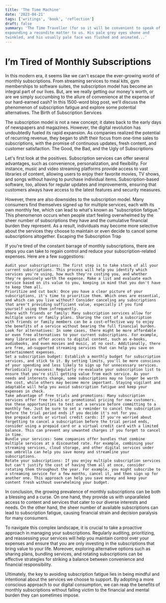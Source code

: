 ```yaml
---
title: 'The Time Machine'
date: '2023-04-21'
tags: ['writings', 'book', 'reflection']
draft: false
summary: 'The Time Traveller (for so it will be convenient to speak of him) was
expounding a recondite matter to us. His pale grey eyes shone and
twinkled, and his usually pale face was flushed and animated...'
---
```


# I’m Tired of Monthly Subscriptions

In this modern era, it seems like we can't escape the ever-growing world of monthly subscriptions. From streaming services to meal kits, gym memberships to software suites, the subscription model has become an integral part of our lives. But, are we really getting our money's worth, or are we simply succumbing to the allure of convenience at the expense of our hard-earned cash? In this 1500-word blog post, we'll discuss the phenomenon of subscription fatigue and explore some potential alternatives.
The Birth of Subscription Services

The subscription model is not a new concept; it dates back to the early days of newspapers and magazines. However, the digital revolution has undoubtedly fueled its rapid expansion. As companies realized the potential of recurring revenue, they began to shift their focus from one-time sales to subscriptions, with the promise of continuous updates, fresh content, and customer satisfaction.
The Good, the Bad, and the Ugly of Subscriptions

Let's first look at the positives. Subscription services can offer several advantages, such as convenience, personalization, and flexibility. For instance, music and video streaming platforms provide access to vast libraries of content, allowing users to enjoy their favorite movies, TV shows, and songs without having to purchase individual items. Subscription-based software, too, allows for regular updates and improvements, ensuring that customers always have access to the latest features and security measures.

However, there are also downsides to the subscription model. Many consumers find themselves signed up for multiple services, each with its own monthly fee, which can lead to what's known as "subscription fatigue." This phenomenon occurs when people start feeling overwhelmed by the sheer number of subscriptions they have and the cumulative financial burden they represent. As a result, individuals may become more selective about the services they choose to maintain or even decide to cancel some subscriptions altogether.
Escaping the Subscription Trap

If you're tired of the constant barrage of monthly subscriptions, there are steps you can take to regain control and reduce your subscription-related expenses. Here are a few suggestions:

    Audit your subscriptions: The first step is to take stock of all your current subscriptions. This process will help you identify which services you're using, how much they're costing you, and whether they're genuinely worth the expense. Make a list and evaluate each service based on its value to you, keeping in mind that you don't have to keep them all.
    Prioritize and cut back: Once you have a clear picture of your subscriptions, it's time to prioritize them. Which ones are essential, and which can you live without? Consider canceling any subscriptions that aren't providing sufficient value, especially if you find yourself using them infrequently.
    Share with friends or family: Many subscription services allow for multiple users or family plans. Sharing the cost of a subscription with friends or family members can be a cost-effective way to enjoy the benefits of a service without bearing the full financial burden.
    Look for alternatives: In some cases, there might be more affordable or even free alternatives to your current subscriptions. For example, many libraries offer access to digital content, such as e-books, audiobooks, and even movies and music, at no cost. Additionally, there are free, ad-supported streaming services that can help you save on entertainment expenses.
    Set a subscription budget: Establish a monthly budget for subscription services, and stick to it. By setting limits, you'll be more conscious of your spending and less likely to sign up for unnecessary services.
    Periodically reassess: Regularly re-evaluate your subscription list to ensure that you're still getting value from each service. As your needs and interests change, some subscriptions may no longer be worth the cost, while others may become more important. Staying vigilant and adaptable will help you avoid subscription fatigue and keep your expenses in check.
    Take advantage of free trials and promotions: Many subscription services offer free trials or promotional pricing for new customers. Use these opportunities to test out a service before committing to a monthly fee. Just be sure to set a reminder to cancel the subscription before the trial period ends if you decide it's not for you.
    Use prepaid cards or virtual credit cards: If you're worried about forgetting to cancel a subscription before the trial period ends, consider using a prepaid card or a virtual credit card with a limited balance. This can prevent any unwanted charges if you forget to cancel in time.
    Bundle your services: Some companies offer bundles that combine multiple services at a discounted rate. For example, combining your streaming services, cloud storage, and other digital services under one umbrella can help you save money and streamline your subscriptions.
    Rotate your subscriptions: If you enjoy multiple subscription services but can't justify the cost of having them all at once, consider rotating them throughout the year. For example, you might subscribe to a streaming service for a few months, cancel it, and then sign up for another one. This approach can help you save money and keep your content fresh without overwhelming your budget.

In conclusion, the growing prevalence of monthly subscriptions can be both a blessing and a curse. On one hand, they provide us with unparalleled access to content and services that cater to our diverse interests and needs. On the other hand, the sheer number of available subscriptions can lead to subscription fatigue, causing financial strain and decision paralysis for many consumers.

To navigate this complex landscape, it is crucial to take a proactive approach in managing your subscriptions. Regularly auditing, prioritizing, and reassessing your services will help you maintain control over your expenses and ensure that you are only investing in the subscriptions that bring value to your life. Moreover, exploring alternative options such as sharing plans, bundling services, and rotating subscriptions can be effective strategies for striking a balance between convenience and financial responsibility.

Ultimately, the key to avoiding subscription fatigue lies in being mindful and intentional about the services we choose to support. By adopting a more conscious approach to our digital consumption, we can reap the benefits of monthly subscriptions without falling victim to the financial and mental burden they can sometimes impose.
